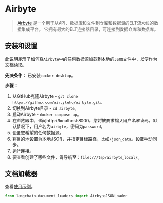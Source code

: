# Airbyte

>[Airbyte](https://github.com/airbytehq/airbyte) 是一个用于从API、数据库和文件到仓库和数据湖的ELT流水线的数据集成平台。
> 它拥有最大的ELT连接器目录，可连接到数据仓库和数据库。

## 安装和设置

此说明展示了如何将`Airbyte`中的任何数据源加载到本地的`JSON`文件中，以便作为文档读取。

**先决条件：**
已安装`docker desktop`。

**步骤：**
1. 从GitHub克隆Airbyte - `git clone https://github.com/airbytehq/airbyte.git`。
2. 切换到Airbyte目录 - `cd airbyte`。
3. 启动Airbyte - `docker compose up`。
4. 在浏览器中，访问http://localhost:8000。您将被要求输入用户名和密码。默认情况下，用户名为`airbyte`，密码为`password`。
5. 设置您希望的任何数据源。
6. 将目的地设置为本地JSON，并指定目标路径，比如`/json_data`。设置手动同步。
7. 运行连接。
8. 要查看创建了哪些文件，请导航至：`file:///tmp/airbyte_local/`。

## 文档加载器

查看[使用示例](/docs/modules/data_connection/document_loaders/integrations/airbyte_json.html)。

```python
from langchain.document_loaders import AirbyteJSONLoader
```
